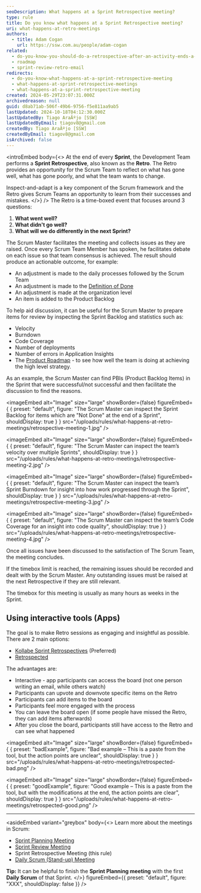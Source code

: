 ```yaml
---
seoDescription: What happens at a Sprint Retrospective meeting?
type: rule
title: Do you know what happens at a Sprint Retrospective meeting?
uri: what-happens-at-retro-meetings
authors:
  - title: Adam Cogan
    url: https://ssw.com.au/people/adam-cogan
related:
  - do-you-know-you-should-do-a-retrospective-after-an-activity-ends-a-k-a-feedback
  - roadmap
  - sprint-review-retro-email
redirects:
  - do-you-know-what-happens-at-a-sprint-retrospective-meeting
  - what-happens-at-sprint-retrospective-meetings
  - what-happens-at-a-sprint-retrospective-meeting
created: 2024-05-29T23:07:31.000Z
archivedreason: null
guid: d8ab71ab-506f-49b6-9756-f5e811aa9ab5
lastUpdated: 2024-10-18T04:12:30.000Z
lastUpdatedBy: Tiago AraÃºjo [SSW]
lastUpdatedByEmail: tiagov8@gmail.com
createdBy: Tiago AraÃºjo [SSW]
createdByEmail: tiagov8@gmail.com
isArchived: false
---
```


<introEmbed
  body={<>
At the end of every **Sprint**, the Development Team performs a **Sprint Retrospective**, also known as the **Retro**. The Retro provides an opportunity for the Scrum Team to reflect on what has gone well, what has gone poorly, and what the team wants to change.

Inspect-and-adapt is a key component of the Scrum framework and the Retro gives Scrum Teams an opportunity to learn from their successes and mistakes.
  </>}
/>
The Retro is a time-boxed event that focuses around 3 questions:

1. **What went well?**
2. **What didn't go well?**
3. **What will we do differently in the next Sprint?**

The Scrum Master facilitates the meeting and collects issues as they are raised. Once every Scrum Team Member has spoken, he facilitates debate on each issue so that team consensus is achieved. The result should produce an actionable outcome, for example:

* An adjustment is made to the daily processes followed by the Scrum Team
* An adjustment is made to the [Definition of Done](/do-you-know-what-happens-at-a-sprint-retrospective-meeting)
* An adjustment is made at the organization level
* An item is added to the Product Backlog

To help aid discussion, it can be useful for the Scrum Master to prepare items for review by inspecting the Sprint Backlog and statistics such as:

* Velocity
* Burndown
* Code Coverage
* Number of deployments
* Number of errors in Application Insights
* The [Product Roadmap](/roadmap) - to see how well the team is doing at achieving the high level strategy.

As an example, the Scrum Master can find PBIs (Product Backlog Items) in the Sprint that were successful/not successful and then facilitate the discussion to find the reasons.


<imageEmbed
  alt="Image"
  size="large"
  showBorder={false}
  figureEmbed={ {
    preset: "default",
    figure: "The Scrum Master can inspect the Sprint Backlog for items which are \"Not Done\" at the end of a Sprint",
    shouldDisplay: true
  } }
  src="/uploads/rules/what-happens-at-retro-meetings/retrospective-meeting-1.jpg"
/>


<imageEmbed
  alt="Image"
  size="large"
  showBorder={false}
  figureEmbed={ {
    preset: "default",
    figure: "The Scrum Master can inspect the team’s velocity over multiple Sprints",
    shouldDisplay: true
  } }
  src="/uploads/rules/what-happens-at-retro-meetings/retrospective-meeting-2.jpg"
/>


<imageEmbed
  alt="Image"
  size="large"
  showBorder={false}
  figureEmbed={ {
    preset: "default",
    figure: "The Scrum Master can inspect the team’s Sprint Burndown for insight into how work progressed through the Sprint",
    shouldDisplay: true
  } }
  src="/uploads/rules/what-happens-at-retro-meetings/retrospective-meeting-3.jpg"
/>


<imageEmbed
  alt="Image"
  size="large"
  showBorder={false}
  figureEmbed={ {
    preset: "default",
    figure: "The Scrum Master can inspect the team’s Code Coverage for an insight into code quality",
    shouldDisplay: true
  } }
  src="/uploads/rules/what-happens-at-retro-meetings/retrospective-meeting-4.jpg"
/>

Once all issues have been discussed to the satisfaction of The Scrum Team, the meeting concludes.

If the timebox limit is reached, the remaining issues should be recorded and dealt with by the Scrum Master. Any outstanding issues must be raised at the next Retrospective if they are still relevant.

The timebox for this meeting is usually as many hours as weeks in the Sprint.

## Using interactive tools (Apps)

The goal is to make Retro sessions as engaging and insightful as possible. There are 2 main options:

* [Kollabe Sprint Retrospectives](https://kollabe.com/retrospectives) (Preferred)
* [Retrospected](https://www.retrospected.com)

The advantages are:

* Interactive - app participants can access the board (not one person writing an email, while others watch)
* Participants can upvote and downvote specific items on the Retro
* Participants can add items to the board
* Participants feel more engaged with the process
* You can leave the board open (if some people have missed the Retro, they can add items afterwards)
* After you close the board, participants still have access to the Retro and can see what happened

<imageEmbed
  alt="Image"
  size="large"
  showBorder={false}
  figureEmbed={ {
    preset: "badExample",
    figure: "Bad example – This is a paste from the tool, but the action points are unclear",
    shouldDisplay: true
  } }
  src="/uploads/rules/what-happens-at-retro-meetings/retrospected-bad.png"
/>

<imageEmbed
  alt="Image"
  size="large"
  showBorder={false}
  figureEmbed={ {
    preset: "goodExample",
    figure: "Good example – This is a paste from the tool, but with the modifications at the end, the action points are clear",
    shouldDisplay: true
  } }
  src="/uploads/rules/what-happens-at-retro-meetings/retrospected-good.png"
/>

---

<asideEmbed
  variant="greybox"
  body={<>
    Learn more about the meetings in Scrum:

* [Sprint Planning Meeting](/what-happens-at-a-sprint-planning-meeting)
* [Sprint Review Meeting](/what-happens-at-a-sprint-review-meeting "Sprint Review Meeting")
* Sprint Retrospective Meeting (this rule)
* [Daily Scrum (Stand-up) Meeting](/methodology-daily-scrums "Daily Scrum Meeting")

**Tip:** It can be helpful to finish the **Sprint Planning meeting** with the first **Daily Scrum** of that Sprint.
  </>}
  figureEmbed={{
    preset: "default",
    figure: "XXX",
    shouldDisplay: false
  }}
/>
